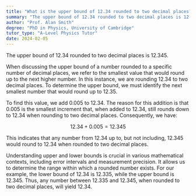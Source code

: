 ```yaml
---
title: "What is the upper bound of 12.34 rounded to two decimal places?"
summary: "The upper bound of 12.34 rounded to two decimal places is 12.345."
author: "Prof. Alan Smith"
degree: "PhD in Physics, University of Cambridge"
tutor_type: "A-Level Physics Tutor"
date: 2024-02-05
---
```


The upper bound of $12.34$ rounded to two decimal places is $12.345$.

When discussing the upper bound of a number rounded to a specific number of decimal places, we refer to the smallest value that would round up to the next higher number. In this instance, we are rounding $12.34$ to two decimal places. To determine the upper bound, we must identify the next smallest number that would round up to $12.35$.

To find this value, we add $0.005$ to $12.34$. The reason for this addition is that $0.005$ is the smallest increment that, when added to $12.34$, still rounds down to $12.34$ when rounding to two decimal places. Consequently, we have:

$$
12.34 + 0.005 = 12.345
$$

This indicates that any number from $12.34$ up to, but not including, $12.345$ would round to $12.34$ when rounded to two decimal places.

Understanding upper and lower bounds is crucial in various mathematical contexts, including error intervals and measurement precision. It allows us to determine the range within which a rounded number exists. For our example, the lower bound of $12.34$ is $12.335$, while the upper bound is $12.345$. Thus, any number between $12.335$ and $12.345$, when rounded to two decimal places, will yield $12.34$.
    